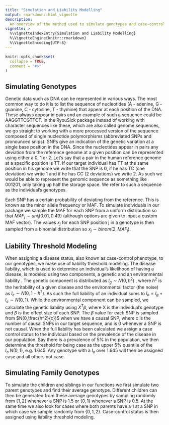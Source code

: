 ```yaml
---
title: "Simulation and Liability Modelling"
output: rmarkdown::html_vignette
description:
  An overview of the method used to simulate genotypes and case-control phenotypes.
vignette: >
  %\VignetteIndexEntry{Simulation and Liability Modelling}
  %\VignetteEngine{knitr::rmarkdown}
  %\VignetteEncoding{UTF-8}
---
```


```r
knitr::opts_chunk$set(
  collapse = TRUE,
  comment = "#>"
)
```

## Simulating Genotypes
Genetic data such as DNA can be represented in various ways. The most common way to do it is to list the sequence of  nucleotides (A - adenine, G - guanine, C - cytosine, T - thymine) that appear at each position of the DNA. These always appear in pairs and an example of such a sequence could be AAGGTTCGTTCT. In the RyouSick package instead of working with character sequences like these, which are also called genome sequences, we go straight to working with a more processed version of the sequence composed of single nucleotide polymorphisms (abbreviated SNPs and pronounced snips). SNPs give an indication of the genetic variation at a single base position in the DNA. Since the nucleotides appear in pairs any deviation from the reference genome at a given position can be represented using either a 0, 1 or 2. Let's say that a pair in the human reference genome at a specific position is TT. If our target individual has TT at the same position in his genome we write that the SNP is 0, if he has TC (one deviation) we write 1 and if he has CC (2 deviations) we write 2. As such we would be able to represent the genomic sequence as something like 001201, only taking up half the storage space. We refer to such a sequence as the individual's genotypes. 

Each SNP has a certain probability of deviating from the reference. This is known as the minor allele frequency or MAF. To simulate individuals in our package we sample the MAF for each SNP from a uniform distribution so that $MAF_j \sim uni_j(0.01, 0.49)$ (although options are given to input a custom MAF vector). The values $x_j$ for each SNP position j in a genotype is then sampled from a binomial distribution so $x_j \sim binom(2, MAF_j)$.

## Liability Threshold Modeling
When assigning a disease status, also known as case-control phenotype, to our genotypes, we make use of liability threshold modeling. The disease liability, which is used to determine an individual's likelihood of having a disease, is modeled using two components, a genetic and an environmental liability . The genetic component is distributed as $l_g \sim N(0, h^2)$ , where $h^2$ is the heritability of a given disease and the environmental factor (the noise) as $l_e\sim N(0,1-h^2)$. As such the full liability of an individual sums to $l_o = l_g + l_e \sim  N(0,1)$. While the environmental component can be sampled, we calculate the genetic liability using  $X^T \beta$, where X is the individual’s genotype and $\beta$ is the effect size of each SNP. The $\beta$ value for each SNP is sampled from $N(0,\frac{h^2}{c})$ when we have a causal SNP, where c is the number of causal SNPs in our target sequence, and is 0 whenever a SNP is not causal. When the full liability has been calculated we assign a case control status to the individual based on the prevalence of the disease in our population. Say there is a prevalence of 5% in the population, we then determine the threshold for being case as the upper 5% quantile of the  $l_o \text{~} N(0,1)$, e.g. 1.645. Any genotype with a $l_o$ over 1.645 will then be assigned case and all others not case. 

## Simulating Family Genotypes
To simulate the children and siblings in our functions we first simulate two parent genotypes and find their average genotype. Different children can then be generated from these average genotypes by sampling randomly from $\{1,2\}$ whenever a SNP is 1.5 or $\{0,1\}$ whenever a SNP is 0.5. At the same time we also look for cases where both parents have a 1 at a SNP in which case we sample randomly from $\{0,1,2\}$. Case-control status is then assigned using liability threshold modeling.




